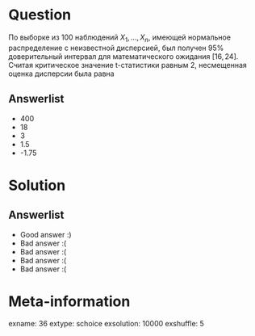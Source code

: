 Question
========
По выборке из 100 наблюдений $X_1,\ldots,X_{n}$, имеющей нормальное распределение с неизвестной дисперсией, был получен 95\% доверительный интервал для математического ожидания $[16,24]$. Считая критическое значение t-статистики равным 2, несмещенная оценка дисперсии была равна



Answerlist
----------
*  400
*  18
*  3
*  1.5
*  -1.75

Solution
========

Answerlist
----------
*  Good answer :)
*  Bad answer :(
*  Bad answer :(
*  Bad answer :(
*  Bad answer :(

Meta-information
================
exname: 36
extype: schoice
exsolution: 10000
exshuffle: 5
